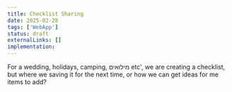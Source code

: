 ```yaml
---
title: Checklist Sharing
date: 2025-02-28
tags: ['WebApp']
status: draft
externalLinks: []
implementation: 
---
```


For a wedding, holidays, camping, מילואים etc', we are creating a checklist, but where we saving it for the next time, or how we can get ideas for me items to add?
